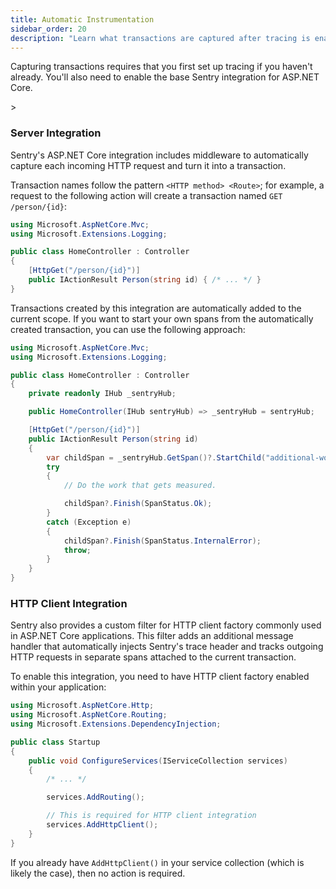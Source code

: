 ```yaml
---
title: Automatic Instrumentation
sidebar_order: 20
description: "Learn what transactions are captured after tracing is enabled."
---
```


<Alert>

Capturing transactions requires that you first <PlatformLink to="/tracing/">set up tracing</PlatformLink> if you haven't already. You'll also need to enable the <PlatformLink to="/">base Sentry integration for ASP.NET Core</PlatformLink>.

</Alert>>

### Server Integration

Sentry's ASP.NET Core integration includes middleware to automatically capture each incoming HTTP request and turn it into a transaction.

Transaction names follow the pattern `<HTTP method> <Route>`; for example, a request to the following action will create a transaction named `GET /person/{id}`:

```csharp
using Microsoft.AspNetCore.Mvc;
using Microsoft.Extensions.Logging;

public class HomeController : Controller
{
    [HttpGet("/person/{id}")]
    public IActionResult Person(string id) { /* ... */ }
}
```

Transactions created by this integration are automatically added to the current scope. If you want to start your own spans from the automatically created transaction, you can use the following approach:

```csharp
using Microsoft.AspNetCore.Mvc;
using Microsoft.Extensions.Logging;

public class HomeController : Controller
{
    private readonly IHub _sentryHub;

    public HomeController(IHub sentryHub) => _sentryHub = sentryHub;

    [HttpGet("/person/{id}")]
    public IActionResult Person(string id)
    {
        var childSpan = _sentryHub.GetSpan()?.StartChild("additional-work");
        try
        {
            // Do the work that gets measured.

            childSpan?.Finish(SpanStatus.Ok);
        }
        catch (Exception e)
        {
            childSpan?.Finish(SpanStatus.InternalError);
            throw;
        }
    }
}
```

### HTTP Client Integration

Sentry also provides a custom filter for HTTP client factory commonly used in ASP.NET Core applications. This filter adds an additional message handler that automatically injects Sentry's trace header and tracks outgoing HTTP requests in separate spans attached to the current transaction.

To enable this integration, you need to have HTTP client factory enabled within your application:

```csharp
using Microsoft.AspNetCore.Http;
using Microsoft.AspNetCore.Routing;
using Microsoft.Extensions.DependencyInjection;

public class Startup
{
    public void ConfigureServices(IServiceCollection services)
    {
        /* ... */

        services.AddRouting();

        // This is required for HTTP client integration
        services.AddHttpClient();
    }
}
```

If you already have `AddHttpClient()` in your service collection (which is likely the case), then no action is required.

<PlatformContent includePath="performance/automatic-instrumentation-integrations" />
